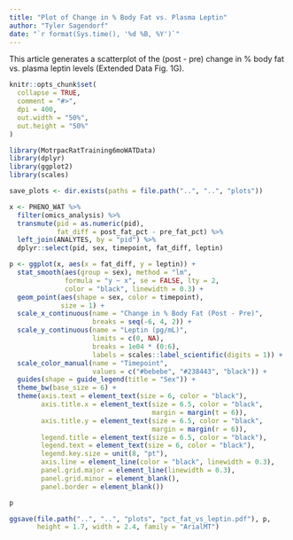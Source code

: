 ```yaml
---
title: "Plot of Change in % Body Fat vs. Plasma Leptin"
author: "Tyler Sagendorf"
date: "`r format(Sys.time(), '%d %B, %Y')`"
---
```


This article generates a scatterplot of the (post - pre) change in % body fat vs. plasma leptin levels (Extended Data Fig. 1G).

```r
knitr::opts_chunk$set(
  collapse = TRUE,
  comment = "#>",
  dpi = 400,
  out.width = "50%",
  out.height = "50%"
)
```

```r
library(MotrpacRatTraining6moWATData)
library(dplyr)
library(ggplot2)
library(scales)

save_plots <- dir.exists(paths = file.path("..", "..", "plots"))
```

```r
x <- PHENO_WAT %>% 
  filter(omics_analysis) %>% 
  transmute(pid = as.numeric(pid),
            fat_diff = post_fat_pct - pre_fat_pct) %>% 
  left_join(ANALYTES, by = "pid") %>% 
  dplyr::select(pid, sex, timepoint, fat_diff, leptin)
```

```r
p <- ggplot(x, aes(x = fat_diff, y = leptin)) +
  stat_smooth(aes(group = sex), method = "lm", 
              formula = "y ~ x", se = FALSE, lty = 2,
              color = "black", linewidth = 0.3) +
  geom_point(aes(shape = sex, color = timepoint),
             size = 1) +
  scale_x_continuous(name = "Change in % Body Fat (Post - Pre)",
                     breaks = seq(-6, 4, 2)) +
  scale_y_continuous(name = "Leptin (pg/mL)",
                     limits = c(0, NA),
                     breaks = 1e04 * (0:6),
                     labels = scales::label_scientific(digits = 1)) +
  scale_color_manual(name = "Timepoint",
                     values = c("#bebebe", "#238443", "black")) +
  guides(shape = guide_legend(title = "Sex")) +
  theme_bw(base_size = 6) +
  theme(axis.text = element_text(size = 6, color = "black"),
        axis.title.x = element_text(size = 6.5, color = "black",
                                    margin = margin(t = 6)),
        axis.title.y = element_text(size = 6.5, color = "black",
                                    margin = margin(r = 6)),
        legend.title = element_text(size = 6.5, color = "black"),
        legend.text = element_text(size = 6, color = "black"),
        legend.key.size = unit(8, "pt"),
        axis.line = element_line(color = "black", linewidth = 0.3),
        panel.grid.major = element_line(linewidth = 0.3),
        panel.grid.minor = element_blank(),
        panel.border = element_blank())

p
```

```r
ggsave(file.path("..", "..", "plots", "pct_fat_vs_leptin.pdf"), p,
       height = 1.7, width = 2.4, family = "ArialMT")
```

